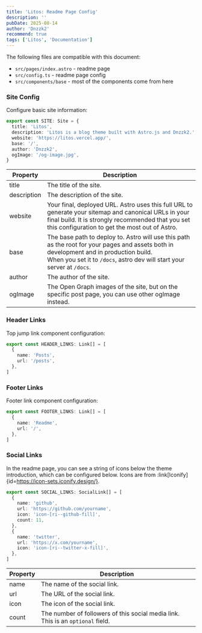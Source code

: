 ```yaml
---
title: 'Litos: Readme Page Config'
description: ''
pubDate: 2025-08-14
author: 'Dnzzk2'
recommend: true
tags: ['Litos', 'Documentation']
---
```


The following files are compatible with this document:

- `src/pages/index.astro` - readme page
- `src/config.ts` - readme page config
- `src/components/base` - most of the components come from here

### Site Config

Configure basic site information:

```ts
export const SITE: Site = {
  title: 'Litos',
  description: 'Litos is a blog theme built with Astro.js and Dnzzk2.',
  website: 'https://litos.vercel.app/',
  base: '/',
  author: 'Dnzzk2',
  ogImage: '/og-image.jpg',
}
```

| Property    | Description                                                                                                                                                                                                             |
| ----------- | ----------------------------------------------------------------------------------------------------------------------------------------------------------------------------------------------------------------------- |
| title       | The title of the site.                                                                                                                                                                                                  |
| description | The description of the site.                                                                                                                                                                                            |
| website     | Your final, deployed URL. Astro uses this full URL to generate your sitemap and canonical URLs in your final build. It is strongly recommended that you set this configuration to get the most out of Astro.            |
| base        | The base path to deploy to. Astro will use this path as the root for your pages and assets both in development and in production build. <br /> When you set it to `/docs`, astro dev will start your server at `/docs`. |
| author      | The author of the site.                                                                                                                                                                                                 |
| ogImage     | The Open Graph images of the site, but on the specific post page, you can use other ogImage instead.                                                                                                                    |

### Header Links

Top jump link component configuration:

```ts
export const HEADER_LINKS: Link[] = [
  {
    name: 'Posts',
    url: '/posts',
  },
]
```

### Footer Links

Footer link component configuration:

```ts
export const FOOTER_LINKS: Link[] = [
  {
    name: 'Readme',
    url: '/',
  },
]
```

### Social Links

In the readme page, you can see a string of icons below the theme introduction, which can be configured below. Icons are from :link[Iconify]{id=https://icon-sets.iconify.design/}.

```ts
export const SOCIAL_LINKS: SocialLink[] = [
  {
    name: 'github',
    url: 'https://github.com/yourname',
    icon: 'icon-[ri--github-fill]',
    count: 11,
  },
  {
    name: 'twitter',
    url: 'https://x.com/yourname',
    icon: 'icon-[ri--twitter-x-fill]',
  },
]
```

| Property | Description                                                                     |
| -------- | ------------------------------------------------------------------------------- |
| name     | The name of the social link.                                                    |
| url      | The URL of the social link.                                                     |
| icon     | The icon of the social link.                                                    |
| count    | The number of followers of this social media link. This is an `optional` field. |
